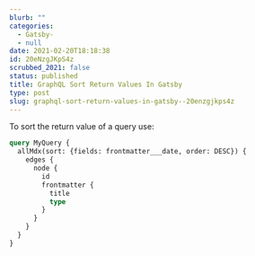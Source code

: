 ```yaml
---
blurb: ""
categories:
  - Gatsby-
  - null
date: 2021-02-20T18:18:38
id: 20eNzgJKpS4z
scrubbed_2021: false
status: published
title: GraphQL Sort Return Values In Gatsby
type: post
slug: graphql-sort-return-values-in-gatsby--20enzgjkps4z
---
```


To sort the return value of a query use: 


```graphql
query MyQuery {
  allMdx(sort: {fields: frontmatter___date, order: DESC}) {
    edges {
      node {
        id
        frontmatter {
          title
          type
        }
      }
    }
  }
}
```